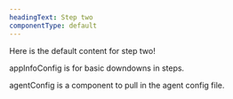 ```yaml
---
headingText: Step two
componentType: default
---
```


Here is the default content for step two!

appInfoConfig is for basic downdowns in steps.

agentConfig is a component to pull in the agent config file.